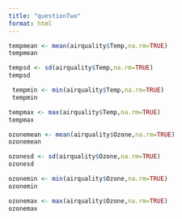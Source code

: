 ```yaml
---
title: "questionTwo"
format: html
---
```


```r
tempmean <- mean(airquality$Temp,na.rm=TRUE)
tempmean
```

```r
tempsd <- sd(airquality$Temp,na.rm=TRUE)
tempsd
```

```r
 tempmin <- min(airquality$Temp,na.rm=TRUE)
 tempmin
```

```r
tempmax <- max(airquality$Temp,na.rm=TRUE)
tempmax
```

```r
ozonemean <- mean(airquality$Ozone,na.rm=TRUE)
ozonemean
```

```r
ozonesd <- sd(airquality$Ozone,na.rm=TRUE)
ozonesd
```

```r
ozonemin <- min(airquality$Ozone,na.rm=TRUE)
ozonemin
```

```r
ozonemax <- max(airquality$Ozone,na.rm=TRUE)
ozonemax
```
